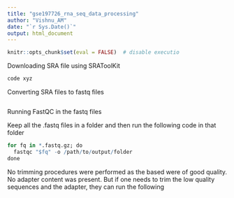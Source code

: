 ```yaml
---
title: "gse197726_rna_seq_data_processing"
author: "Vishnu_AM"
date: "`r Sys.Date()`"
output: html_document
---
```


```r
knitr::opts_chunk$set(eval = FALSE)  # disable executio
```


Downloading SRA file using SRAToolKit

```r
code xyz
```

Converting SRA files to fastq files

```r

```

Running FastQC in the fastq files

Keep all the .fastq files in a folder and then run the following code in that folder

```r
for fq in *.fastq.gz; do
  fastqc "$fq" -o /path/to/output/folder
done


```


No trimming procedures were performed as the based were of good quality. No adapter content was present. But if one needs to trim the low quality sequences and the adapter, they can run the following





